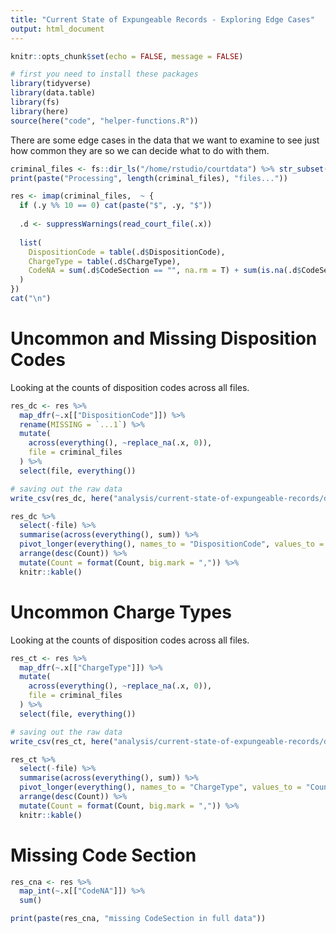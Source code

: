 ```yaml
---
title: "Current State of Expungeable Records - Exploring Edge Cases"
output: html_document
---
```


```r
knitr::opts_chunk$set(echo = FALSE, message = FALSE)
```

```r
# first you need to install these packages
library(tidyverse)
library(data.table)
library(fs)
library(here)
source(here("code", "helper-functions.R"))
```

There are some edge cases in the data that we want to examine to see just how common they are so we can decide what to do with them.

```r
criminal_files <- fs::dir_ls("/home/rstudio/courtdata") %>% str_subset("criminal")
print(paste("Processing", length(criminal_files), "files..."))

res <- imap(criminal_files,  ~ {
  if (.y %% 10 == 0) cat(paste("$", .y, "$"))
  
  .d <- suppressWarnings(read_court_file(.x))
  
  list(
    DispositionCode = table(.d$DispositionCode),
    ChargeType = table(.d$ChargeType),
    CodeNA = sum(.d$CodeSection == "", na.rm = T) + sum(is.na(.d$CodeSection))
  )
})
cat("\n")
```

# Uncommon and Missing Disposition Codes

Looking at the counts of disposition codes across all files.

```r
res_dc <- res %>%
  map_dfr(~.x[["DispositionCode"]]) %>% 
  rename(MISSING = `...1`) %>%
  mutate(
    across(everything(), ~replace_na(.x, 0)),
    file = criminal_files
  ) %>%
  select(file, everything()) 

# saving out the raw data
write_csv(res_dc, here("analysis/current-state-of-expungeable-records/data", "counts_DispositionCode.csv"))

res_dc %>%
  select(-file) %>%
  summarise(across(everything(), sum)) %>%
  pivot_longer(everything(), names_to = "DispositionCode", values_to = "Count") %>%
  arrange(desc(Count)) %>%
  mutate(Count = format(Count, big.mark = ",")) %>%
  knitr::kable()
```


# Uncommon Charge Types

Looking at the counts of disposition codes across all files.

```r
res_ct <- res %>%
  map_dfr(~.x[["ChargeType"]]) %>% 
  mutate(
    across(everything(), ~replace_na(.x, 0)),
    file = criminal_files
  ) %>%
  select(file, everything()) 

# saving out the raw data
write_csv(res_ct, here("analysis/current-state-of-expungeable-records/data", "counts_ChargeType.csv"))

res_ct %>%
  select(-file) %>%
  summarise(across(everything(), sum)) %>%
  pivot_longer(everything(), names_to = "ChargeType", values_to = "Count") %>%
  arrange(desc(Count)) %>%
  mutate(Count = format(Count, big.mark = ",")) %>%
  knitr::kable()
```

# Missing Code Section

```r
res_cna <- res %>%
  map_int(~.x[["CodeNA"]]) %>%
  sum()

print(paste(res_cna, "missing CodeSection in full data"))
```

